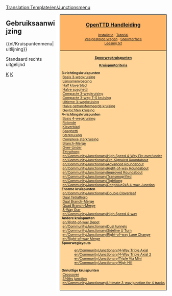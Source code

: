 [[Translation:Template/en/Junctionsmenu]]
<noinclude>
</noinclude><div style="float:right; padding-left:12px; background:#ffffff;">
<div style="border:1px solid #000000; background:#ffb466; padding:5px; -moz-border-radius-topleft:5px; -moz-border-radius-topright:5px; font-size: 12pt;">
<center><strong><font size="3">[[nl/Manual/OpenTTD|OpenTTD Handleiding]]</font></strong></center>
<div style="font-size: 8pt; text-align: center;">
[[nl/Manual/Installatie|Installatie]] &middot; 
[[nl/Manual/Tutorial|Tutorial]]<br />
[[nl/Archive/Other/Veelgestelde vragen|Veelgestelde vragen]] &middot; 
[[nl/Manual/Spelinterface|Spelinterface]]<br />
[[nl/unsorted/Leesmij.txt|Leesmij.txt]]
</div>
</div>
<div style="border:1px solid black; border-top-width: 0px; background:#ffd496; padding:5px; -moz-border-radius-bottomleft:5px; -moz-border-radius-bottomright:8px; font-size: 8pt;">

<center>'''[[nl/Community/Junctionary/Kruispunt|Spoorwegkruispunten]]'''</center>
<center>'''[[nl/Community/Junctionary/Kruispuntcriteria|Kruispuntcriteria]]'''</center>

'''3-richtingskruispunten'''<br>
:[[nl/Community/Junctionary/Basis 3-wegkruising|Basis 3-wegkruising]]<br>
:[[nl/Community/Junctionary/Lijnsamenvoeging|Lijnsamenvoeging]]<br>
:[[nl/Community/Junctionary/Half klaverblad|Half klaverblad]]<br>
:[[nl/Community/Junctionary/Halve spaghetti|Halve spaghetti]]<br>
:[[nl/Community/Junctionary/Compacte 3-wegkruising|Compacte 3-wegkruising]]<br>
:[[nl/Community/Junctionary/Compacte 3-weg tak-samenvoegen kruising|Compacte 3-weg T-S kruising]]<br>
:[[nl/Community/Junctionary/Ultieme 3-wegkruising|Ultieme 3-wegkruising]]<br>
:[[nl/Community/Junctionary/Halve getransformeerde kruising|Halve getransformeerde kruising]]<br>
:[[nl/Community/Junctionary/Gevlochten kruising|Gevlochten kruising]]<br>

'''4-richtingskruispunten'''<br>
:[[nl/Community/Junctionary/Basis 4-wegkruising|Basis 4-wegkruising]]<br>
:[[nl/Community/Junctionary/Rotonde|Rotonde]]<br>
:[[nl/Community/Junctionary/Klaverblad|Klaverblad]]<br>
:[[nl/Community/Junctionary/Spaghetti|Spaghetti]]<br>
:[[nl/Community/Junctionary/Sterkruising|Sterkruising]]<br>
:[[nl/Community/Junctionary/Complexe sterkruising|Complexe sterkruising]]<br>
:[[en/Community/Junctionary/Branch-Merge Junction|Branch-Merge]]<br>
:[[en/Over Under Junction|Over-Under]]<br>
:[[en/Community/Junctionary/Tetrathorp-Junction|Tetrathorp]]<br>
:[[en/Community/Junctionary/High Speed 4-Way Fly-over/under]]<br>
:[[en/Community/Junctionary/Pre-Signaled Roundabout]]<br>
:[[en/Community/Junctionary/Advanced Roundabout]]<br>
:[[en/Community/Junctionary/Right-of-way Roundabout]]<br>
:[[en/Community/Junctionary/Improved Roundabout]]<br>
:[[en/Community/Junctionary/Transmogrified]]<br>
:[[en/Community/Junctionary/Tightlong]]<br>
:[[en/Community/Junctionary/Deepblue2k8 4-way Junction]]<br>

'''Enorme kruispunten'''<br>
:[[en/Community/Junctionary/Double Cloverleaf]]<br>
:[[en/Community/Junctionary/Dual Tetrathorp-Junction|Dual Tetrathorp]]<br>
:[[en/Community/Junctionary/Dual Branch-Merge Junction|Dual Branch-Merge]]<br>
:[[en/Community/Junctionary/Quad Branch-Merge Junction|Quad Branch-Merge]]<br>
:[[en/Community/Junctionary/8 way Star Junction|8-Way Star]]<br>
:[[en/Community/Junctionary/High Speed 4-way]]<br>

'''Andere kruispunten'''<br>
:[[en/Right-of-way Depot]]<br>
:[[en/Community/Junctionary/Dual tunnels]]<br>
:[[en/Community/Junctionary/Sideline U Turn]]<br>
:[[en/Community/Junctionary/Right-of-way Lane Change]]<br>
:[[en/Right-of-way Merge]]<br>

'''Spoorweglayouts'''
:[[en/Community/Junctionary/4-Way Triple Axial]]<br>
:[[en/Community/Junctionary/4-Way Triple Axial 2]]<br>
:[[en/Community/Junctionary/Triple Via Mini]]<br>
:[[en/Community/Junctionary/High Hill]]<br>

'''Onnuttige kruispunten'''<br>
:[[en/Community/Junctionary/Crossover-Junction|Crossover]]<br>
:[[en/Easy-and-effective|3/4ths junction]]<br>
:[[en/Community/Junctionary/Ultimate 3-way junction for 4 tracks]]<br>

</div>
</div>
<noinclude>


==Gebruiksaanwijzing==
<nowiki>{{nl/Kruispuntenmenu|uitlijning}}</nowiki>

Standaard rechts uitgelijnd
[[Category:nl/Sjablonen|K]][[Category:nl/Navigatie|K]]
</noinclude>